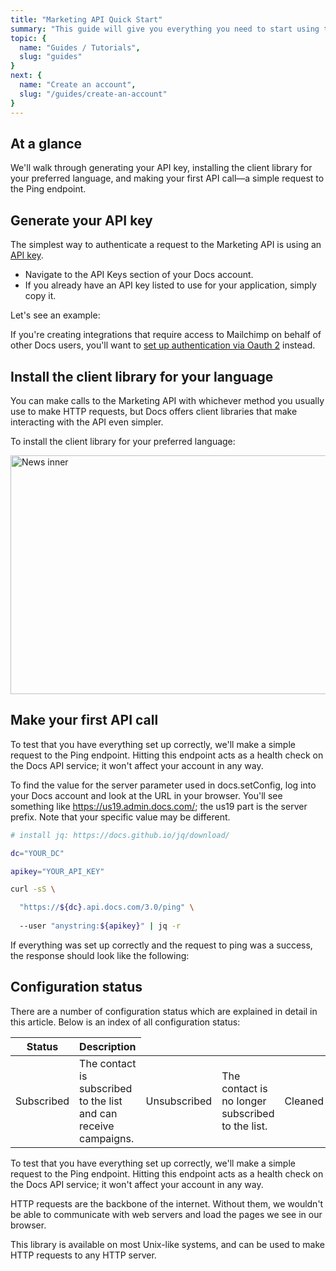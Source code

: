 ```yaml
---
title: "Marketing API Quick Start"
summary: "This guide will give you everything you need to start using the Docs Marketing API to manage audiences, control automation workflows, sync email activity with your database, and more."
topic: {
  name: "Guides / Tutorials",
  slug: "guides"
}
next: {
  name: "Create an account",
  slug: "/guides/create-an-account"   
}
---
```


## At a glance

We'll walk through generating your API key, installing the client library for your preferred language, and making your first API call—a simple request to the Ping endpoint.

## Generate your API key

The simplest way to authenticate a request to the Marketing API is using an [API key](#0).

* Navigate to the API Keys section of your Docs account.
* If you already have an API key listed to use for your application, simply copy it.

Let's see an example:

<ModalVideo
  thumb="/images/content-image-01.jpg"
  thumbWidth={680}
  thumbHeight={382}
  thumbAlt="Modal video thumbnail"
  video="/videos/video.mp4"
  videoWidth={1920}
  videoHeight={1080} />

If you're creating integrations that require access to Mailchimp on behalf of other Docs users, you'll want to [set up authentication via Oauth 2](#0) instead.

## Install the client library for your language

You can make calls to the Marketing API with whichever method you usually use to make HTTP requests, but Docs offers client libraries that make interacting with the API even simpler.

To install the client library for your preferred language:

<Image
  src="/images/content-image-02.jpg"
  width="680"
  height="382"
  alt="News inner"
/>

## Make your first API call

To test that you have everything set up correctly, we'll make a simple request to the Ping endpoint. Hitting this endpoint acts as a health check on the Docs API service; it won't affect your account in any way.

To find the value for the server parameter used in docs.setConfig, log into your Docs account and look at the URL in your browser. You'll see something like https://us19.admin.docs.com/; the us19 part is the server prefix. Note that your specific value may be different.

```bash
# install jq: https://docs.github.io/jq/download/

dc="YOUR_DC"

apikey="YOUR_API_KEY"

curl -sS \

  "https://${dc}.api.docs.com/3.0/ping" \
  
  --user "anystring:${apikey}" | jq -r
```

If everything was set up correctly and the request to ping was a success, the response should look like the following:

## Configuration status

There are a number of configuration status which are explained in detail in this article. Below is an index of all configuration status:

<Table>
  <THead>
    <ThRow>
      <Th>Status</Th>
      <Th>Description</Th>
    </ThRow>
  </THead>
  <TBody>
    <TbRow>
      <Td><Tag color="teal">Subscribed</Tag></Td>
      <Td>The contact is subscribed to the list and can receive campaigns.</Td>
    </TbRow>
    <TbRow>
      <Td><Tag color="rose">Unsubscribed</Tag></Td>
      <Td>The contact is no longer subscribed to the list.</Td>
    </TbRow>
    <TbRow>
      <Td><Tag color="purple">Cleaned</Tag></Td>
      <Td>The contact bounced and was removed from the list.</Td>
    </TbRow>
    <TbRow>
      <Td><Tag>Pending</Tag></Td>
      <Td>The contact has not yet confirmed their subscription.</Td>
    </TbRow>
  </TBody>
</Table>

To test that you have everything set up correctly, we'll make a simple request to the Ping endpoint. Hitting this endpoint acts as a health check on the Docs API service; it won't affect your account in any way.

HTTP requests are the backbone of the internet. Without them, we wouldn't be able to communicate with web servers and load the pages we see in our browser.

This library is available on most Unix-like systems, and can be used to make HTTP requests to any HTTP server.